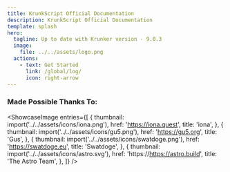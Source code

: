 ```yaml
---
title: KrunkScript Official Documentation
description: KrunkScript Official Documentation
template: splash
hero:
  tagline: Up to date with Krunker version - 9.0.3
  image:
    file: ../../assets/logo.png
  actions:
    - text: Get Started
      link: /global/log/
      icon: right-arrow
---
```



### Made Possible Thanks To:
<ShowcaseImage
  entries={[
    {
      thumbnail: import('../../assets/icons/iona.png'),
      href: 'https://iona.quest',
      title: 'iona',
    },
    {
      thumbnail: import('../../assets/icons/gu5.png'),
      href: 'https://gu5.org',
      title: 'Gus',
    },
    {
      thumbnail: import('../../assets/icons/swatdoge.png'),
      href: 'https://swatdoge.eu',
      title: 'Swatdoge',
    },
    {
      thumbnail: import('../../assets/icons/astro.svg'),
      href: 'https://https://astro.build',
      title: 'The Astro Team',
    },
  ]}
/>